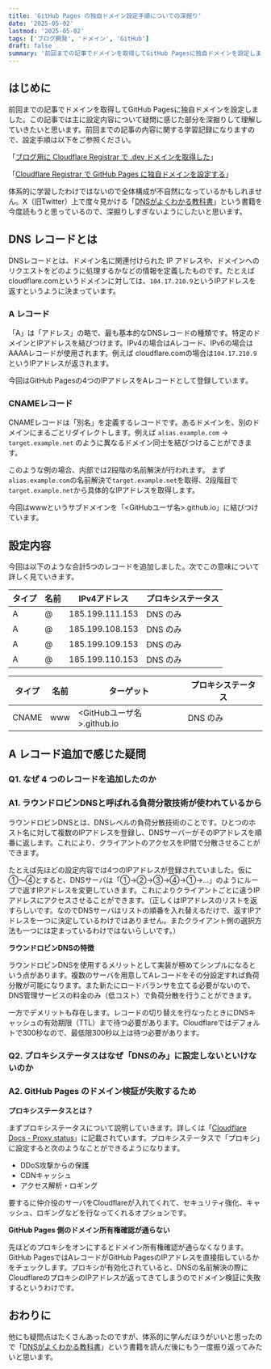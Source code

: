 ```yaml
---
title: 'GitHub Pages の独自ドメイン設定手順についての深掘り'
date: '2025-05-02'
lastmod: '2025-05-02'
tags: ['ブログ開発', 'ドメイン', 'GitHub']
draft: false
summary: '前回までの記事でドメインを取得してGitHub Pagesに独自ドメインを設定しました。この記事では主に設定内容について疑問に感じた部分を深掘りして理解していきたいと思います。'
---
```


はじめに
---

前回までの記事でドメインを取得してGitHub Pagesに独自ドメインを設定しました。この記事では主に設定内容について疑問に感じた部分を深掘りして理解していきたいと思います。前回までの記事の内容に関する学習記録になりますので、設定手順は以下をご参照ください。

「[ブログ用に Cloudflare Registrar で .dev ドメインを取得した](https://s1m4ne.dev/blog/2025-05-01-get-dev-domain)」

「[Cloudflare Registrar で GitHub Pages に独自ドメインを設定する](https://s1m4ne.dev/blog/2025-05-01-set-custom-domain)」

体系的に学習したわけではないので全体構成が不自然になっているかもしれません。X（旧Twitter）上で度々見かける「[DNSがよくわかる教科書](https://www.amazon.co.jp/DNS%E3%81%8C%E3%82%88%E3%81%8F%E3%82%8F%E3%81%8B%E3%82%8B%E6%95%99%E7%A7%91%E6%9B%B8-%E6%A0%AA%E5%BC%8F%E4%BC%9A%E7%A4%BE%E6%97%A5%E6%9C%AC%E3%83%AC%E3%82%B8%E3%82%B9%E3%83%88%E3%83%AA%E3%82%B5%E3%83%BC%E3%83%93%E3%82%B9-JPRS-%E6%B8%A1%E9%82%89%E7%B5%90%E8%A1%A3%E3%80%81%E4%BD%90%E8%97%A4%E6%96%B0%E5%A4%AA%E3%80%81%E8%97%A4%E5%8E%9F%E5%92%8C%E5%85%B8/dp/479739448X)」という書籍を今度読もうと思っているので、深掘りしすぎないようにしたいと思います。

DNS レコードとは
---

DNSレコードとは、ドメイン名に関連付けられた IP アドレスや、ドメインへのリクエストをどのように処理するかなどの情報を定義したものです。たとえばcloudflare.comというドメインに対しては、`104.17.210.9`というIPアドレスを返すというように決まっています。

### A レコード

「A」は「アドレス」の略で、最も基本的なDNSレコードの種類です。特定のドメインとIPアドレスを結びつけます。IPv4の場合はAレコード、IPv6の場合はAAAAレコードが使用されます。例えば cloudflare.comの場合は`104.17.210.9`というIPアドレスが返されます。

今回はGitHub Pagesの4つのIPアドレスをAレコードとして登録しています。

### CNAMEレコード

CNAMEレコードは「別名」を定義するレコードです。あるドメインを、別のドメインにまるごとリダイレクトします。例えば `alias.example.com` → `target.example.net` のように異なるドメイン同士を結びつけることができます。

このような例の場合、内部では2段階の名前解決が行われます。 まず`alias.example.com`の名前解決で`target.example.net`を取得、2段階目で`target.example.net`から具体的なIPアドレスを取得します。

今回はwwwというサブドメインを「<GitHubユーザ名>.github.io」に結びつけています。

設定内容
---

今回は以下のような合計5つのレコードを追加しました。次でこの意味について詳しく見ていきます。

| **タイプ** | **名前** | **IPv4アドレス** | **プロキシステータス** |
| ---------- | -------- | ---------------- | ---------------------- |
| A          | @        | 185.199.111.153  | DNS のみ               |
| A          | @        | 185.199.108.153  | DNS のみ               |
| A          | @        | 185.199.109.153  | DNS のみ               |
| A          | @        | 185.199.110.153  | DNS のみ               |

| **タイプ** | **名前** | **ターゲット**             | **プロキシステータス** |
| ---------- | -------- | -------------------------- | ---------------------- |
| CNAME      | www      | <GitHubユーザ名>.github.io | DNS のみ               |

A レコード追加で感じた疑問
---

### Q1. なぜ 4 つのレコードを追加したのか

### A1. ラウンドロビンDNSと呼ばれる負荷分散技術が使われているから

ラウンドロビンDNSとは、DNSレベルの負荷分散技術のことです。ひとつのホスト名に対して複数のIPアドレスを登録し、DNSサーバーがそのIPアドレスを順番に返します。これにより、クライアントのアクセスをIP間で分散させることができます。

たとえば先ほどの設定内容では4つのIPアドレスが登録されていました。仮に①〜④とすると、DNSサーバは「①→②→③→④→①→...」のようにループで返すIPアドレスを変更していきます。これによりクライアントごとに違うIPアドレスにアクセスさせることができます。（正しくはIPアドレスのリストを返すらしいです。なのでDNSサーバはリストの順番を入れ替えるだけで、返すIPアドレスを一つに決定しているわけではありません。またクライアント側の選択方法も一つには定まっているわけではないらしいです。）

**ラウンドロビンDNSの特徴**

ラウンドロビンDNSを使用するメリットとして実装が極めてシンプルになるという点があります。複数のサーバを用意してAレコードをその分設定すれば負荷分散が可能になります。また新たにロードバランサを立てる必要がないので、DNS管理サービスの料金のみ（低コスト）で負荷分散を行うことができます。

一方でデメリットも存在します。レコードの切り替えを行なったときにDNSキャッシュの有効期限（TTL）まで待つ必要があります。Cloudflareではデフォルトで300秒なので、最低限300秒以上は待つ必要があります。



### Q2. プロキシステータスはなぜ「DNSのみ」に設定しないといけないのか

### A2. GitHub Pages のドメイン検証が失敗するため

**プロキシステータスとは？**

まずプロキシステータスについて説明していきます。詳しくは「[Cloudflare Docs - Proxy status](https://developers.cloudflare.com/dns/proxy-status/?utm_source=chatgpt.com)」に記載されています。プロキシステータスで「プロキシ」に設定すると次のようなことができるようになります。

- DDoS攻撃からの保護
- CDNキャッシュ
- アクセス解析・ロギング

要するに仲介役のサーバをCloudflareが入れてくれて、セキュリティ強化、キャッシュ、ロギングなどを行なってくれるオプションです。

**GitHub Pages 側のドメイン所有権確認が通らない**

先ほどのプロキシをオンにするとドメイン所有権確認が通らなくなります。GitHub PagesではAレコードがGitHub PagesのIPアドレスを直接指しているかをチェックします。プロキシが有効化されていると、DNSの名前解決の際にCloudflareのプロキシのIPアドレスが返ってきてしまうのでドメイン検証に失敗するというわけです。

おわりに
---

他にも疑問点はたくさんあったのですが、体系的に学んだほうがいいと思ったので「[DNSがよくわかる教科書](https://www.amazon.co.jp/DNS%E3%81%8C%E3%82%88%E3%81%8F%E3%82%8F%E3%81%8B%E3%82%8B%E6%95%99%E7%A7%91%E6%9B%B8-%E6%A0%AA%E5%BC%8F%E4%BC%9A%E7%A4%BE%E6%97%A5%E6%9C%AC%E3%83%AC%E3%82%B8%E3%82%B9%E3%83%88%E3%83%AA%E3%82%B5%E3%83%BC%E3%83%93%E3%82%B9-JPRS-%E6%B8%A1%E9%82%89%E7%B5%90%E8%A1%A3%E3%80%81%E4%BD%90%E8%97%A4%E6%96%B0%E5%A4%AA%E3%80%81%E8%97%A4%E5%8E%9F%E5%92%8C%E5%85%B8/dp/479739448X)」という書籍を読んだ後にもう一度振り返ってみたいと思います。

